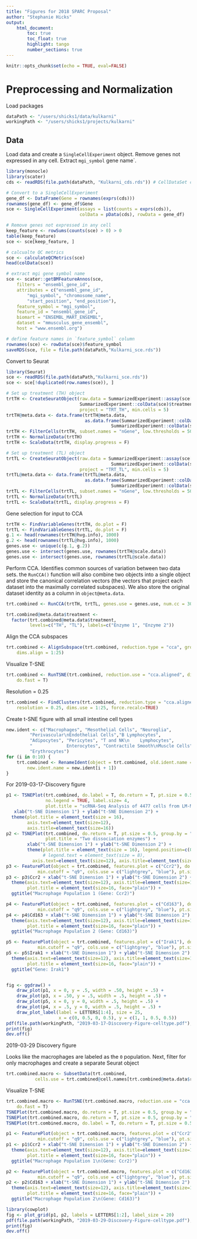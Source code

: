 ```yaml
---
title: "Figures for 2018 SPARC Proposal"
author: "Stephanie Hicks"
output: 
    html_document:
        toc: true
        toc_float: true
        highlight: tango
        number_sections: true
---
```



```r
knitr::opts_chunk$set(echo = TRUE, eval=FALSE)
```

# Preprocessing and Normalization

Load packages
```r
dataPath <- "/users/shicks1/data/kulkarni"
workingPath <- "/users/shicks1/projects/kulkarni"
```

## Data


Load data and create a `SingleCellExperiment` object. 
Remove genes not expressed in any cell. Extract `mgi_symbol` 
gene name`. 
```r
library(monocle)
library(scater)
cds <- readRDS(file.path(dataPath, "Kulkarni_cds.rds")) # CellDataSet class in monocle

# Convert to a SingleCellExperiment
gene_df <- DataFrame(Gene = rownames(exprs(cds)))
rownames(gene_df) <- gene_df$Gene
sce <- SingleCellExperiment(assays = list(counts = exprs(cds)), 
                            colData = pData(cds), rowData = gene_df)

# Remove genes not expressed in any cell
keep_feature <- rowSums(counts(sce) > 0) > 0
table(keep_feature)
sce <- sce[keep_feature, ]

# calcualte QC metrics
sce <- calculateQCMetrics(sce)
head(colData(sce))

# extract mgi gene symbol name
sce <- scater::getBMFeatureAnnos(sce,
    filters = "ensembl_gene_id",
    attributes = c("ensembl_gene_id",
        "mgi_symbol", "chromosome_name",
        "start_position", "end_position"),
    feature_symbol = "mgi_symbol",
    feature_id = "ensembl_gene_id",
    biomart = "ENSEMBL_MART_ENSEMBL",
    dataset = "mmusculus_gene_ensembl",
    host = "www.ensembl.org")

# define feature names in `feature_symbol` column
rownames(sce) <- rowData(sce)$feature_symbol
saveRDS(sce, file = file.path(dataPath,"Kulkarni_sce.rds"))
```

Convert to Seurat
```r
library(Seurat)
sce <- readRDS(file.path(dataPath,"Kulkarni_sce.rds")) 
sce <- sce[!duplicated(row.names(sce)), ]

# Set up treatment (TH) object
trtTH <- CreateSeuratObject(raw.data = SummarizedExperiment::assay(sce[,
                            SummarizedExperiment::colData(sce)$treatment == "TH"], "counts"), 
                            project = "TRT_TH", min.cells = 5)
trtTH@meta.data <- data.frame(trtTH@meta.data, 
                              as.data.frame(SummarizedExperiment::colData(sce[,
                                        SummarizedExperiment::colData(sce)$treatment == "TH"])))
trtTH <- FilterCells(trtTH, subset.names = "nGene", low.thresholds = 500, high.thresholds = Inf)
trtTH <- NormalizeData(trtTH)
trtTH <- ScaleData(trtTH, display.progress = F)

# Set up treatment (TL) object
trtTL <- CreateSeuratObject(raw.data = SummarizedExperiment::assay(sce[,
                                        SummarizedExperiment::colData(sce)$treatment == "TL"], "counts"), 
                            project = "TRT_TL", min.cells = 5)
trtTL@meta.data <- data.frame(trtTL@meta.data, 
                              as.data.frame(SummarizedExperiment::colData(sce[,
                                        SummarizedExperiment::colData(sce)$treatment == "TL"])))
trtTL <- FilterCells(trtTL, subset.names = "nGene", low.thresholds = 500, high.thresholds = Inf)
trtTL <- NormalizeData(trtTL)
trtTL <- ScaleData(trtTL, display.progress = F)
```

Gene selection for input to CCA
```r
trtTH <- FindVariableGenes(trtTH, do.plot = F)
trtTL <- FindVariableGenes(trtTL, do.plot = F)
g.1 <- head(rownames(trtTH@hvg.info), 1000)
g.2 <- head(rownames(trtTL@hvg.info), 1000)
genes.use <- unique(c(g.1, g.2))
genes.use <- intersect(genes.use, rownames(trtTH@scale.data))
genes.use <- intersect(genes.use, rownames(trtTL@scale.data))
```

Perform CCA. Identifies common sources of variation between two data sets. 
the `RunCCA()` function will also combine two objects into a single object 
and store the canonical correlation vectors (the vectors that project each 
dataset into the maximally correlated subspaces). We also store the 
original dataset identity as a column in `object@meta.data`. 
```r
trt.combined <- RunCCA(trtTH, trtTL, genes.use = genes.use, num.cc = 30)

trt.combined@meta.data$treatment <- 
  factor(trt.combined@meta.data$treatment, 
         levels=c("TH", "TL"), labels=c("Enzyme 1", "Enzyme 2"))
```


Align the CCA subspaces
```r
trt.combined <- AlignSubspace(trt.combined, reduction.type = "cca", grouping.var = "treatment", 
    dims.align = 1:25)
```

Visualize T-SNE
```r
trt.combined <- RunTSNE(trt.combined, reduction.use = "cca.aligned", dims.use = 1:25, 
    do.fast = T)
```

Resolution = 0.25
```r
trt.combined <- FindClusters(trt.combined, reduction.type = "cca.aligned", 
    resolution = 0.25, dims.use = 1:25, force.recalc=TRUE)
```

Create t-SNE figure with all small intestine cell types
```r
new.ident <- c("Macrophages", "Mesothelial Cells", "Neuroglia",
         "Perivascular\nEndothelial Cells","B Lymphocytes", 
         "Adipocytes", "Pericytes", "T and NK\n    Lymphocytes", 
         "             Enterocytes", "Contractile Smooth\nMuscle Cells", 
         "Erythrocytes")
for (i in 0:10) {
    trt.combined <- RenameIdent(object = trt.combined, old.ident.name = i, 
        new.ident.name = new.ident[i + 1])
}
```

For 2019-03-17-Discovery figure
```r
p1 <- TSNEPlot(trt.combined, do.label = T, do.return = T, pt.size = 0.5, 
               no.legend = TRUE, label.size= 4,
               plot.title = "scRNA-Seq Analysis of 4477 cells from LM-MP") + 
   xlab("t-SNE Dimension 1") + ylab("t-SNE Dimension 2") + 
  theme(plot.title = element_text(size = 16), 
        axis.text=element_text(size=12),
        axis.title=element_text(size=16))
p2 <- TSNEPlot(trt.combined, do.return = T, pt.size = 0.5, group.by = "treatment", 
               plot.title = "Two dissociation enzymes") + 
        xlab("t-SNE Dimension 1") + ylab("t-SNE Dimension 2") +
        theme(plot.title = element_text(size = 16), legend.position=c(0.9, 0.9),
              # legend.text = element_text(size = 8),
          axis.text=element_text(size=12), axis.title=element_text(size=16))
p3 <- FeaturePlot(object = trt.combined, features.plot = c("Ccr2"), do.return=TRUE,
            min.cutoff = "q9", cols.use = c("lightgrey", "blue"), pt.size = 0.5) 
p3 <- p3$Ccr2 + xlab("t-SNE Dimension 1") + ylab("t-SNE Dimension 2") + 
  theme(axis.text=element_text(size=12), axis.title=element_text(size=16), 
        plot.title = element_text(size=16, face="plain")) + 
  ggtitle("Macrophage Population 1 (Gene: Ccr2)")

p4 <- FeaturePlot(object = trt.combined, features.plot = c("Cd163"), do.return=TRUE,
            min.cutoff = "q9", cols.use = c("lightgrey", "blue"), pt.size = 0.5) 
p4 <- p4$Cd163 + xlab("t-SNE Dimension 1") + ylab("t-SNE Dimension 2") + 
  theme(axis.text=element_text(size=12), axis.title=element_text(size=16), 
        plot.title = element_text(size=16, face="plain")) + 
  ggtitle("Macrophage Population 2 (Gene: Cd163)")

p5 <- FeaturePlot(object = trt.combined, features.plot = c("Irak1"), do.return=TRUE,
            min.cutoff = "q9", cols.use = c("lightgrey", "blue"), pt.size = 0.5) 
p5 <- p5$Irak1 + xlab("t-SNE Dimension 1") + ylab("t-SNE Dimension 2") + 
  theme(axis.text=element_text(size=12), axis.title=element_text(size=16), 
        plot.title = element_text(size=16, face="plain")) + 
  ggtitle("Gene: Irak1")


fig <- ggdraw() + 
    draw_plot(p1, x = 0, y = .5, width = .50, height = .5) +
    draw_plot(p3, x = .50, y = .5, width = .5, height = .5) +
    draw_plot(p5, x = 0, y = 0, width = .5, height = .5) +
    draw_plot(p4, x = .5, y = 0, width = .5, height = .5) +
    draw_plot_label(label = LETTERS[1:4], size = 25,
                    x = c(0, 0.5, 0, 0.5), y = c(1, 1, 0.5, 0.5))
pdf(file.path(workingPath, "2019-03-17-Discovery-Figure-celltype.pdf"), width=12, height=10)
print(fig)
dev.off()
```


2019-03-29 Discovery figure 

Looks like the macrophages are labeled as the `0` 
population. Next, filter for only macrophages and 
create a separate Seurat object
```r
trt.combined.macro <- SubsetData(trt.combined, 
           cells.use = trt.combined@cell.names[trt.combined@meta.data$res.0.25 == 0])
```

Visualize T-SNE
```r
trt.combined.macro <- RunTSNE(trt.combined.macro, reduction.use = "cca.aligned", dims.use = 1:25, 
    do.fast = T)
TSNEPlot(trt.combined.macro, do.return = T, pt.size = 0.5, group.by = "treatment")
TSNEPlot(trt.combined.macro, do.return = T, pt.size = 0.5, group.by = "cell_type")
TSNEPlot(trt.combined.macro, do.label = T, do.return = T, pt.size = 0.5)
```


```r
p1 <- FeaturePlot(object = trt.combined.macro, features.plot = c("Ccr2"), do.return=TRUE,
            min.cutoff = "q9", cols.use = c("lightgrey", "blue"), pt.size = 0.5) 
p1 <- p1$Ccr2 + xlab("t-SNE Dimension 1") + ylab("t-SNE Dimension 2") + 
  theme(axis.text=element_text(size=12), axis.title=element_text(size=16), 
        plot.title = element_text(size=16, face="plain")) + 
  ggtitle("Macrophage Population 1\n(Gene: Ccr2)")

p2 <- FeaturePlot(object = trt.combined.macro, features.plot = c("Cd163"), do.return=TRUE,
            min.cutoff = "q9", cols.use = c("lightgrey", "blue"), pt.size = 0.5) 
p2 <- p2$Cd163 + xlab("t-SNE Dimension 1") + ylab("t-SNE Dimension 2") + 
  theme(axis.text=element_text(size=12), axis.title=element_text(size=16), 
        plot.title = element_text(size=16, face="plain")) + 
  ggtitle("Macrophage Population 2\n(Gene: Cd163)")

library(cowplot)
fig <- plot_grid(p1, p2, labels = LETTERS[1:2], label_size = 20)
pdf(file.path(workingPath, "2019-03-29-Discovery-Figure-celltype.pdf"), width=8, height=4)
print(fig)
dev.off()

```
